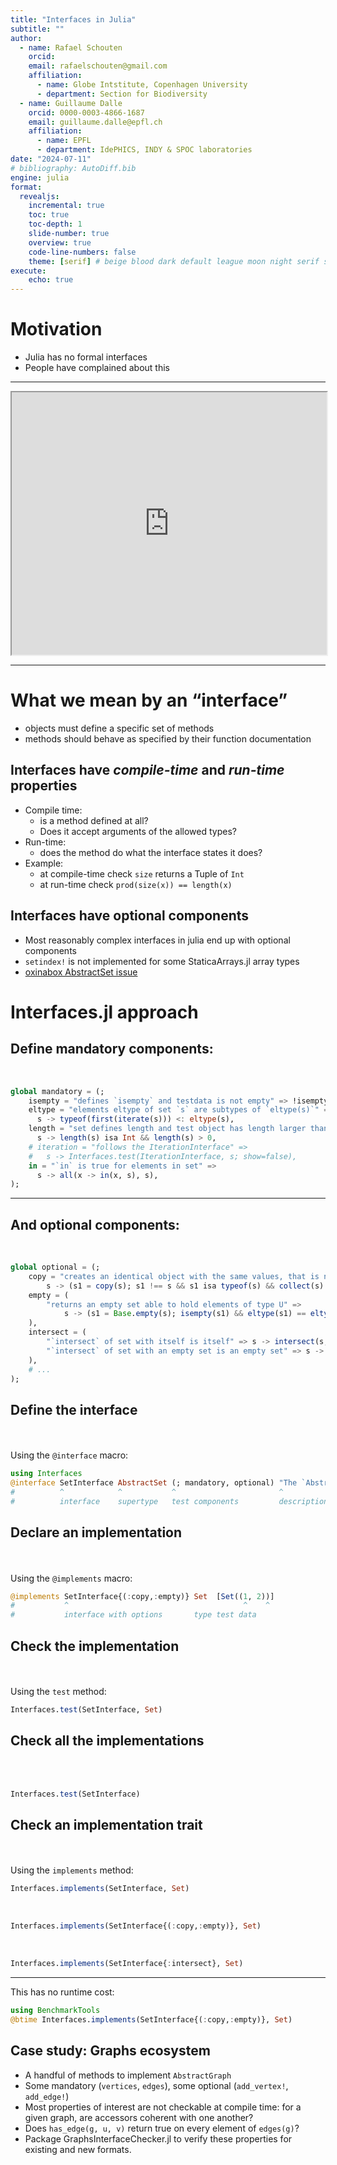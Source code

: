 ```yaml
---
title: "Interfaces in Julia"
subtitle: ""
author:
  - name: Rafael Schouten
    orcid: 
    email: rafaelschouten@gmail.com
    affiliation: 
      - name: Globe Intstitute, Copenhagen University
      - department: Section for Biodiversity
  - name: Guillaume Dalle
    orcid: 0000-0003-4866-1687
    email: guillaume.dalle@epfl.ch
    affiliation: 
      - name: EPFL
      - department: IdePHICS, INDY & SPOC laboratories
date: "2024-07-11"
# bibliography: AutoDiff.bib
engine: julia
format:
  revealjs:
    incremental: true
    toc: true
    toc-depth: 1
    slide-number: true
    overview: true
    code-line-numbers: false
    theme: [serif] # beige blood dark default league moon night serif simple sky solarized
execute:
    echo: true
---
```


# Motivation

- Julia has no formal interfaces
- People have complained about this

---

<iframe src="https://yuri.is/not-julia/" style="width: 100%; aspect-ratio: 1.2;"></iframe>

--- 

# What we mean by an “interface”

- objects must define a specific set of methods 
- methods should behave as specified by their function documentation

## Interfaces have *compile-time* and *run-time* properties

- Compile time: 
  - is a method defined at all?
  - Does it accept arguments of the allowed types?
- Run-time: 
  - does the method do what the interface states it does?
- Example: 
  - at compile-time check `size` returns a Tuple of `Int`
  - at run-time check `prod(size(x)) == length(x)`

## Interfaces have optional components 

- Most reasonably complex interfaces in julia end up with optional components
- `setindex!` is not implemented for some StaticaArrays.jl array types
- [oxinabox AbstractSet issue]('https://github.com/JuliaLang/julia/issues/34677')

# Interfaces.jl approach

## Define mandatory components:

\
```julia
global mandatory = (;
    isempty = "defines `isempty` and testdata is not empty" => !isempty,
    eltype = "elements eltype of set `s` are subtypes of `eltype(s)`" => 
      s -> typeof(first(iterate(s))) <: eltype(s),
    length = "set defines length and test object has length larger than zero" => 
      s -> length(s) isa Int && length(s) > 0,
    # iteration = "follows the IterationInterface" => 
    #   s -> Interfaces.test(IterationInterface, s; show=false),
    in = "`in` is true for elements in set" => 
      s -> all(x -> in(x, s), s),
);
```

---

## And optional components:
\
```julia
global optional = (;
    copy = "creates an identical object with the same values, that is not the same object" => 
        s -> (s1 = copy(s); s1 !== s && s1 isa typeof(s) && collect(s) == collect(s1)),
    empty = (
        "returns an empty set able to hold elements of type U" => 
            s -> (s1 = Base.empty(s); isempty(s1) && eltype(s1) == eltype(s)),
    ),
    intersect = (
        "`intersect` of set with itself is itself" => s -> intersect(s, s) == s,
        "`intersect` of set with an empty set is an empty set" => s -> intersect(s, empty(s)) == empty(s),
    ),
    # ...
);
```

## Define the interface 
\
\
Using the `@interface` macro:

```julia
using Interfaces
@interface SetInterface AbstractSet (; mandatory, optional) "The `AbstractSet` interface"
#          ^            ^           ^                       ^
#          interface    supertype   test components         description
```

## Declare an implementation
\
\
Using the `@implements` macro:

```julia
@implements SetInterface{(:copy,:empty)} Set  [Set((1, 2))]
#           ^                                       ^    ^
#           interface with options       type test data
```

## Check the implementation
\
\
Using the `test` method:
```julia
Interfaces.test(SetInterface, Set)
```

## Check all the implementations
\
\
```julia
Interfaces.test(SetInterface)
```

## Check an implementation trait 
\
\
Using the `implements` method:
\
```julia
Interfaces.implements(SetInterface, Set)
```
\
```julia
Interfaces.implements(SetInterface{(:copy,:empty)}, Set)
```
\
```julia
Interfaces.implements(SetInterface{:intersect}, Set)
```
---

This has no runtime cost:

```julia
using BenchmarkTools
@btime Interfaces.implements(SetInterface{(:copy,:empty)}, Set)
```

## Case study: Graphs ecosystem

- A handful of methods to implement `AbstractGraph`
- Some mandatory (`vertices`, `edges`), some optional (`add_vertex!`, `add_edge!`)
- Most properties of interest are not checkable at compile time: for a given graph, are accessors coherent with one another?
- Does `has_edge(g, u, v)` return true on every element of `edges(g)`?
- Package GraphsInterfaceChecker.jl to verify these properties for existing and new formats.
